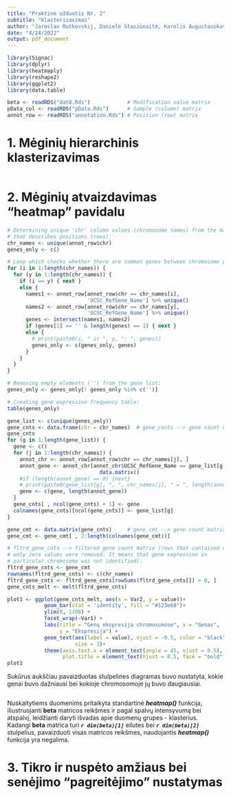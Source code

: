 ```yaml
---
title: "Praktinė užduotis Nr. 2"
subtitle: "Klasterizavimas"
author: "Jaroslav Rutkovskij, Danielė Stasiūnaitė, Karolis Augustauskas (JDK)"
date: "4/24/2022"
output: pdf_document
---
```

```r
library(Signac)
library(dplyr)
library(heatmaply)
library(reshape2)
library(ggplot2)
library(data.table)
```

```r
beta <- readRDS("dat8.Rds")            # Modification value matrix
pData_col <- readRDS("pData.Rds")      # Sample (column) matrix
annot_row <- readRDS("annotation.Rds") # Position (row) matrix
```

# 1. Mėginių hierarchinis klasterizavimas
```r
```

# 2. Mėginių atvaizdavimas "heatmap" pavidalu
```r
# Determining unique 'chr' column values (chromosome names) from the matrix
# that describes positions (rows):
chr_names <- unique(annot_row$chr)     
genes_only <- c()

# Loop which checks whether there are common genes between chromosome pairs:
for (i in 1:length(chr_names)) {
  for (y in 1:length(chr_names)) {
    if (i == y) { next }
    else {
      names1 <- annot_row[annot_row$chr == chr_names[i],
                          'UCSC_RefGene_Name'] %>% unique()
      names2 <- annot_row[annot_row$chr == chr_names[y],
                          'UCSC_RefGene_Name'] %>% unique()
      genes <- intersect(names1, names2)
      if (genes[1] == '' & length(genes) == 1) { next }
      else {
        # print(paste0(i, " ir ", y, ": ", genes))
        genes_only <- c(genes_only, genes)
      }
    }
  }
}
```
```r
# Removing empty elements ('') from the gene list:
genes_only <- genes_only[! genes_only %in% c('')]

# Creating gene expression frequency table:
table(genes_only)

gene_list <- c(unique(genes_only))
gene_cnts <- data.frame(chr = chr_names)  # gene_conts --> gene count dataframe
gene_cnts
for (g in 1:length(gene_list)) {
  gene <- c()
  for (j in 1:length(chr_names)) {
    annot_chr <- annot_row[annot_row$chr == chr_names[j], ]
    annot_gene <- annot_chr[annot_chr$UCSC_RefGene_Name == gene_list[g], ] %>% 
                              data.matrix()
    #if (length(annot_gene) == 0) {next}
    # print(paste0(gene_list[g], ", ", chr_names[j], " = ", length(annot_gene)))
    gene <- c(gene, length(annot_gene))
  }
  gene_cnts[ , ncol(gene_cnts) + 1] <- gene
  colnames(gene_cnts)[ncol(gene_cnts)] <- gene_list[g]
}
```
```r
gene_cmt <- data.matrix(gene_cnts)     # gene_cmt --> gene count matrix
gene_cmt <- gene_cmt[ , 2:length(colnames(gene_cmt))]

# fltrd_gene_cnts --> filtered gene count matrix (rows that contained only
# only zero values were removed. It means that gene expression in
# particular chromosome was not identified):
fltrd_gene_cnts <- gene_cmt
rownames(fltrd_gene_cnts) <- c(chr_names)
fltrd_gene_cnts <- fltrd_gene_cnts[rowSums(fltrd_gene_cnts[]) > 0, ]
gene_cnts_melt <- melt(fltrd_gene_cnts)

plot1 <- ggplot(gene_cnts_melt, aes(x = Var2, y = value))+
            geom_bar(stat = 'identity', fill = "#123e68")+
            ylim(0, 1700) +
            facet_wrap(~Var1) +
            labs(title = "Genų ekspresija chromosomose", x = "Genas",
                 y = "Ekspresija") +
            geom_text(aes(label = value), vjust = -0.5, color = "black",
                      size = 3)+
            theme(axis.text.x = element_text(angle = 45, vjust = 0.5),
                  plot.title = element_text(hjust = 0.5, face = "bold"))
plot1
```
Sukūrus aukščiau pavaizduotas stulpelines diagramas buvo nustatyta, kokie genai
buvo dažniausi bei kokioje chromosomoje jų buvo daugiausiai.

```r

```

Nuskaitytiems duomenims pritaikyta standartinė ***heatmap()*** funkcija,
iliustruojanti **beta** matricos reikšmes ir pagal spalvų intensyvumą bei
atspalvį, leidžianti daryti išvadas apie duomenų grupes - klasterius.\
Kadangi **beta** matrica turi ***`r dim(beta)[1]`*** eilutes bei
***`r dim(beta)[2]`*** stulpelius, pavaizduoti visas matricos reikšmes,
naudojantis ***heatmap()*** funkcija yra negalima.





# 3. Tikro ir nuspėto amžiaus bei senėjimo "pagreitėjimo" nustatymas
```r
```
